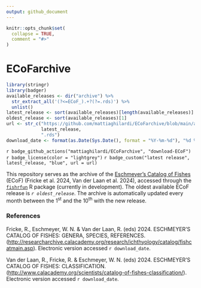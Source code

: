 ```yaml
---
output: github_document
---
```


<!-- README.md is generated from README.Rmd. Please edit that file -->

```r
knitr::opts_chunk$set(
  collapse = TRUE,
  comment = "#>"
)
```

# ECoFarchive
```r
library(stringr)
library(badger)
available_releases <- dir("archive") %>%
  str_extract_all('(?<=ECoF_).+?(?=.rds)') %>%
  unlist()
latest_release <- sort(available_releases)[length(available_releases)]
oldest_release <- sort(available_releases)[1]
url <- str_c("https://github.com/mattiaghilardi/ECoFarchive/blob/main/archive/ECoF_", 
             latest_release, 
             ".rds")
download_date <- format(as.Date(Sys.Date(), format = "%Y-%m-%d"), "%d %B %Y")
```

<!-- badges: start -->
`r badge_github_actions("mattiaghilardi/ECoFarchive", "download-ECoF")`
`r badge_license(color = "lightgrey")`
`r badge_custom("latest release", latest_release, "blue", url = url)`
<!-- badges: end -->

This repository serves as the archive of the [Eschmeyer's Catalog of Fishes](https://research.calacademy.org/research/ichthyology/catalog/fishcatmain.asp) (ECoF) (Fricke et al. 2024, Van der Laan et al. 2024), accessed through the [`fishrfun`](https://github.com/mattiaghilardi/fishrfun) R package (currently in development). The oldest available ECoF release is *`r oldest_release`*. The archive is automatically updated every month between the 1^st^ and the 10^th^ with the new release.

### References

Fricke, R., Eschmeyer, W. N. & Van der Laan, R. (eds) 2024.  ESCHMEYER'S CATALOG OF FISHES: GENERA, SPECIES, REFERENCES. (<http://researcharchive.calacademy.org/research/ichthyology/catalog/fishcatmain.asp>). Electronic version accessed `r download_date`.

Van der Laan, R., Fricke, R. & Eschmeyer, W. N. (eds) 2024.  ESCHMEYER'S CATALOG OF FISHES: CLASSIFICATION. (<http://www.calacademy.org/scientists/catalog-of-fishes-classification/>). Electronic version accessed `r download_date`. 
